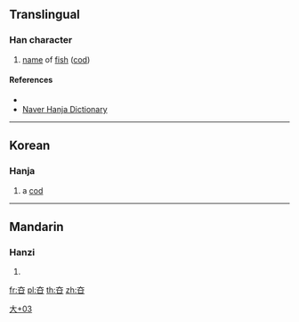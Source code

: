 ==Translingual==

===Han character===
{{Han char|rn=37|rad=大|as=03|sn=6|four=|canj=KR,XKR|ids=⿱大口}}

# [[name]] of [[fish]] ([[cod]])

====References====
* {{Han ref|kx=0250.071|dj=0509.150|hdz=10528.021|uh=593B|ud=22843}}
* [http://hanja.naver.com/hanja?q=%E5%A4%BB Naver Hanja Dictionary]

----

==Korean==

===Hanja===
{{ko-hanja|hangeul=화|rv=hwa|mr=hwa|y=hwa|eumhun=대구|ehrv=daegu|ehmr=taegu|ehy=taykwu}}

# a [[cod]]

----

==Mandarin==

===Hanzi===
{{cmn-hanzi|pin=[[huà]] ([[hua4]])|wg=hua<sup>4</sup>}}

# {{defn|lang=cmn|sort=大03}}

[[Category:Korean-only CJKV Characters|大+03]]

[[fr:夻]]
[[pl:夻]]
[[th:夻]]
[[zh:夻]]